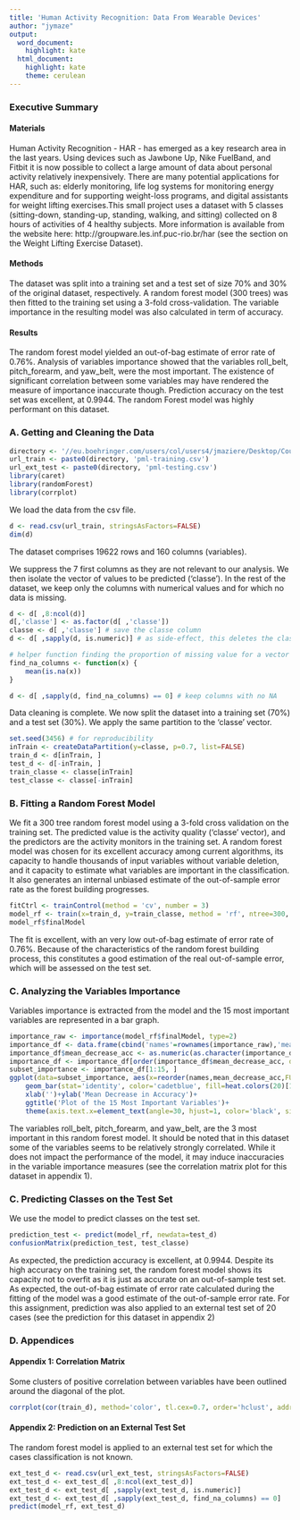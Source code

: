 ```yaml
---
title: 'Human Activity Recognition: Data From Wearable Devices'
author: "jymaze"
output:
  word_document:
    highlight: kate
  html_document:
    highlight: kate
    theme: cerulean
---
```


### Executive Summary  

#### Materials
Human Activity Recognition - HAR - has emerged as a key research area in the last years. Using devices such as Jawbone Up, Nike FuelBand, and Fitbit it is now possible to collect a large amount of data about personal activity relatively inexpensively. There are many potential applications for HAR, such as: elderly monitoring, life log systems for monitoring energy expenditure and for supporting weight-loss programs, and digital assistants for weight lifting exercises.This small project uses a dataset with 5 classes (sitting-down, standing-up, standing, walking, and sitting) collected on 8 hours of activities of 4 healthy subjects. More information is available from the website here: http://groupware.les.inf.puc-rio.br/har (see the section on the Weight Lifting Exercise Dataset).

#### Methods
The dataset was split into a training set and a test set of size 70% and 30% of the original dataset, respectively. A random forest model (300 trees) was then fitted to the training set using a 3-fold cross-validation. The variable importance in the resulting model was also calculated in term of accuracy.

#### Results
The random forest model yielded an out-of-bag estimate of error rate of 0.76%. Analysis of variables importance showed that the variables roll_belt, pitch_forearm, and yaw_belt, were the most important. The existence of significant correlation between some variables may have rendered the measure of importance inaccurate though. Prediction accuracy on the test set was excellent, at 0.9944. The random Forest model was highly performant on this dataset.

### A. Getting and Cleaning the Data  

```r
directory <- '//eu.boehringer.com/users/col/users4/jmaziere/Desktop/Coursera_Data_Science/practical_machine_learning/course_project/'
url_train <- paste0(directory, 'pml-training.csv')
url_ext_test <- paste0(directory, 'pml-testing.csv')
library(caret)
library(randomForest)
library(corrplot)
```

We load the data from the csv file.

```r
d <- read.csv(url_train, stringsAsFactors=FALSE)
dim(d)
```

The dataset comprises 19622 rows and 160 columns (variables).

We suppress the 7 first columns as they are not relevant to our analysis.
We then isolate the vector of values to be predicted ('classe'). In the rest of the dataset, we keep only the columns with numerical values and for which no data is missing.

```r
d <- d[ ,8:ncol(d)]
d[,'classe'] <- as.factor(d[ ,'classe'])
classe <- d[ ,'classe'] # save the classe column
d <- d[ ,sapply(d, is.numeric)] # as side-effect, this deletes the class column

# helper function finding the proportion of missing value for a vector
find_na_columns <- function(x) { 
    mean(is.na(x))
}

d <- d[ ,sapply(d, find_na_columns) == 0] # keep columns with no NA
```

Data cleaning is complete. We now split the dataset into a training set (70%) and a test set (30%). We apply the same partition to the 'classe' vector.

```r
set.seed(3456) # for reproducibility
inTrain <- createDataPartition(y=classe, p=0.7, list=FALSE)
train_d <- d[inTrain, ]
test_d <- d[-inTrain, ]
train_classe <- classe[inTrain]
test_classe <- classe[-inTrain]
```

### B. Fitting a Random Forest Model  

We fit a 300 tree random forest model using a 3-fold cross validation on the training set. The predicted value is the activity quality ('classe' vector), and the predictors are the activity monitors in the training set. A random forest model was chosen for its excellent accuracy among current algorithms, its capacity to handle thousands of input variables without variable deletion, and it capacity to estimate what variables are important in the classification. It also generates an internal unbiased estimate of the out-of-sample error rate as the forest building progresses.

```r
fitCtrl <- trainControl(method = 'cv', number = 3)
model_rf <- train(x=train_d, y=train_classe, method = 'rf', ntree=300, importance=TRUE, trControl = fitCtrl)
model_rf$finalModel
```

The fit is excellent, with an very low out-of-bag estimate of error rate of 0.76%. Because of the characteristics of the random forest building process, this constitutes a good estimation of the real out-of-sample error, which will be assessed on the test set.

### C. Analyzing the Variables Importance  

Variables importance is extracted from the model and the 15 most important variables are represented in a bar graph.

```r
importance_raw <- importance(model_rf$finalModel, type=2)
importance_df <- data.frame(cbind('names'=rownames(importance_raw),'mean_decrease_acc'=importance_raw[ ,1]),row.names=NULL)
importance_df$mean_decrease_acc <- as.numeric(as.character(importance_df$mean_decrease_acc))
importance_df <- importance_df[order(importance_df$mean_decrease_acc, decreasing=TRUE), ]
subset_importance <- importance_df[1:15, ]
ggplot(data=subset_importance, aes(x=reorder(names,mean_decrease_acc,FUN=function(x) -x), y=mean_decrease_acc))+
    geom_bar(stat='identity', color='cadetblue', fill=heat.colors(20)[1:15], width=0.7)+
    xlab('')+ylab('Mean Decrease in Accuracy')+
    ggtitle('Plot of the 15 Most Important Variables')+
    theme(axis.text.x=element_text(angle=30, hjust=1, color='black', size=12), legend.position='none')
```

The variables roll_belt, pitch_forearm, and yaw_belt, are the 3 most important in this random forest model. It should be noted that in this dataset some of the variables seems to be relatively strongly correlated. While it does not impact the performance of the model, it may induce inaccuracies in the variable importance measures (see the correlation matrix plot for this dataset in appendix 1).

### C. Predicting Classes on the Test Set  

We use the model to predict classes on the test set.

```r
prediction_test <- predict(model_rf, newdata=test_d)
confusionMatrix(prediction_test, test_classe)
```

As expected, the prediction accuracy is excellent, at 0.9944. Despite its high accuracy on the training set, the random forest model shows its capacity not to overfit as it is just as accurate on an out-of-sample test set. As expected, the out-of-bag estimate of error rate calculated during the fitting of the model was a good estimate of the out-of-sample error rate. For this assignment, prediction was also applied to an external test set of 20 cases (see the prediction for this dataset in appendix 2)

### D. Appendices  

#### Appendix 1: Correlation Matrix

Some clusters of positive correlation between variables have been outlined around the diagonal of the plot. 

```r
corrplot(cor(train_d), method='color', tl.cex=0.7, order='hclust', addrec=10, insig='blank')
```

#### Appendix 2: Prediction on an External Test Set

The random forest model is applied to an external test set for which the cases classification is not known.
```r
ext_test_d <- read.csv(url_ext_test, stringsAsFactors=FALSE)
ext_test_d <- ext_test_d[ ,8:ncol(ext_test_d)]
ext_test_d <- ext_test_d[ ,sapply(ext_test_d, is.numeric)]
ext_test_d <- ext_test_d[ ,sapply(ext_test_d, find_na_columns) == 0]
predict(model_rf, ext_test_d)
```